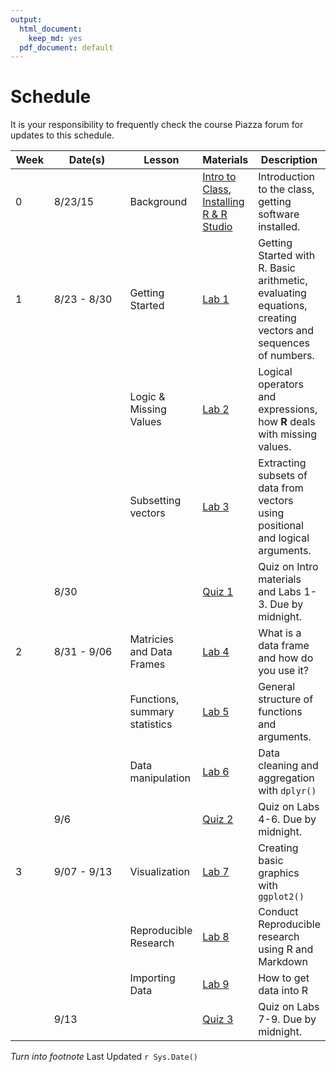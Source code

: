 ```yaml
---
output:
  html_document:
    keep_md: yes
  pdf_document: default
---
```


# Schedule

It is your responsibility to frequently check the course Piazza forum for updates to this schedule.



| Week  | Date(s)  |  Lesson | Materials  |  Description |
|---|----------|---|---|---|
| 0 | 8/23/15  | Background  | [Intro to Class](/lecture_notes/0_1_-_Intro_to_the_class.pdf), [Installing R & R Studio]("/lecture_notes/0_2_-_Setup_R_and_R_Studio.pdf")  | Introduction to the class, getting software installed.  |
| 1 | 8/23 - 8/30  | Getting Started | [Lab 1](labs/Lab1_-_Getting_Started_in_R.pdf)  | Getting Started with R. Basic arithmetic, evaluating equations, creating vectors and sequences of numbers.|
|   |   | Logic & Missing Values | [Lab 2](labs/Lab2_-_Logic_and_Missing_Data.pdf)  | Logical operators and expressions, how **R** deals with missing values. | 
|   |   | Subsetting vectors | [Lab 3](link)  | Extracting subsets of data from vectors using positional and logical arguments. |
|   | 8/30  |   | [Quiz 1](link)  | Quiz on Intro materials and Labs 1-3. Due by midnight. |
| 2 | 8/31 - 9/06  | Matricies and Data Frames | [Lab 4](link)  | What is a data frame and how do you use it?  |
|   |   | Functions, summary statistics | [Lab 5](link)  | General structure of functions and arguments.  |
|   |   | Data manipulation | [Lab 6](link)  | Data cleaning and aggregation with `dplyr()`  |
|   | 9/6  |  | [Quiz 2](link)  | Quiz on Labs 4-6. Due by midnight. |
| 3 | 9/07 - 9/13  | Visualization | [Lab 7](link)  | Creating basic graphics with `ggplot2()` |
|   |   | Reproducible Research | [Lab 8](link)  | Conduct Reproducible research using R and Markdown  |
|   |   | Importing Data | [Lab 9](link)  | How to get data into R |
|   | 9/13 |    | [Quiz 3](link)  | Quiz on Labs 7-9. Due by midnight. |

_Turn into footnote_ Last Updated `r Sys.Date()`
